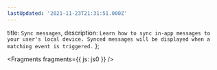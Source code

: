 ```yaml
---
lastUpdated: '2021-11-23T21:31:51.000Z'
---
```

  title: `Sync messages`,
  description: `Learn how to sync in-app messages to your user's local device. Synced messages will be displayed when a matching event is triggered.`
};


<Fragments fragments={{ js: js0 }} />
